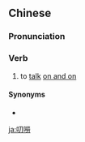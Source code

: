 {{also|叨唠}}
==Chinese==
{{zh-forms|s=叨唠}}

===Pronunciation===
{{zh-pron
|m=dāolao
|c=dou1 lou4
|cat=v
}}

===Verb===
{{zh-verb}}

# {{lb|zh|colloquial}} to [[talk]] [[on and on]]

====Synonyms====
* {{zh-l|叨叨}}

{{zh-cat|Advanced}}

[[ja:叨嘮]]
